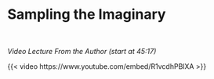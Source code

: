 # Sampling the Imaginary

<br>

_Video Lecture From the Author (start at 45:17)_

{{< video https://www.youtube.com/embed/R1vcdhPBlXA >}}